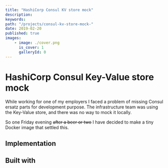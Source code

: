 ```yaml
---
title: "HashiCorp Consul KV store mock"
description:
keywords:
path: "/projects/consul-kv-store-mock-"
date: 2019-02-20
published: true
images:
    - image: ./cover.png
      is_cover: 1
      galleryId: 0
---
```



# HashiCorp Consul Key-Value store mock

<ProjectReleaseDate date={props.pageContext.frontmatter.date} />

While working for one of my employers I faced a problem of missing Consul ersatz parts for development purpose. The infrastructure team was using the Key-Value store, and there was no way to mock it locally.

So one Friday evening <s>after a beer or two</s> I have decided to make a tiny Docker image that settled this.

## Implementation

<ProjectLinks
    source="https://github.com/gannochenko/hashicorp-consul-mock"
    dockerhub="https://hub.docker.com/repository/docker/awesome1888/hashicorp-consul-mock"
/>

## Built with

<Container>
    <Skills list="nodejs,javascript,docker" />
</Container>
